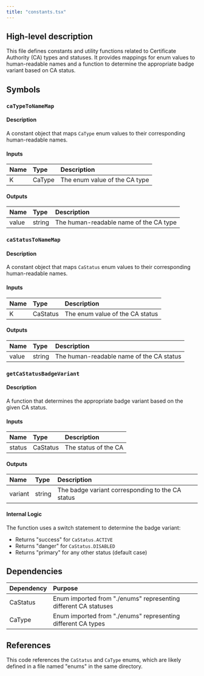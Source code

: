 ```yaml
---
title: "constants.tsx"
---
```


## High-level description
This file defines constants and utility functions related to Certificate Authority (CA) types and statuses. It provides mappings for enum values to human-readable names and a function to determine the appropriate badge variant based on CA status.

## Symbols

### `caTypeToNameMap`
#### Description
A constant object that maps `CaType` enum values to their corresponding human-readable names.

#### Inputs
| Name | Type | Description |
|:-----|:-----|:------------|
| K | CaType | The enum value of the CA type |

#### Outputs
| Name | Type | Description |
|:-----|:-----|:------------|
| value | string | The human-readable name of the CA type |

### `caStatusToNameMap`
#### Description
A constant object that maps `CaStatus` enum values to their corresponding human-readable names.

#### Inputs
| Name | Type | Description |
|:-----|:-----|:------------|
| K | CaStatus | The enum value of the CA status |

#### Outputs
| Name | Type | Description |
|:-----|:-----|:------------|
| value | string | The human-readable name of the CA status |

### `getCaStatusBadgeVariant`
#### Description
A function that determines the appropriate badge variant based on the given CA status.

#### Inputs
| Name | Type | Description |
|:-----|:-----|:------------|
| status | CaStatus | The status of the CA |

#### Outputs
| Name | Type | Description |
|:-----|:-----|:------------|
| variant | string | The badge variant corresponding to the CA status |

#### Internal Logic
The function uses a switch statement to determine the badge variant:
- Returns "success" for `CaStatus.ACTIVE`
- Returns "danger" for `CaStatus.DISABLED`
- Returns "primary" for any other status (default case)

## Dependencies
| Dependency | Purpose |
|:-----------|:--------|
| CaStatus | Enum imported from "./enums" representing different CA statuses |
| CaType | Enum imported from "./enums" representing different CA types |

## References
This code references the `CaStatus` and `CaType` enums, which are likely defined in a file named "enums" in the same directory.